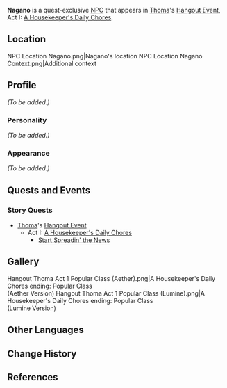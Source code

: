 {{Meta
<!-- Remove this template after adding the missing info -->
|missing_NPC_profile  = yes
}}
{{Character Infobox
|image            = NPC Nagano.png
|voiceEN          = [[imdb:nm1042068|Jon Allen]]<ref>Twitter: [https://twitter.com/kingjonallen/status/1453473475029463041 EN VA Self Announcement]</ref>
|voiceCN          = 
|voiceJP          = 
|voiceKR          = 
|region           = Inazuma
|affiliation      = 
|title            = 
|type             = Quest NPC
}}
'''Nagano''' is a quest-exclusive [[NPC]] that appears in [[Thoma]]'s [[Hangout Event]], Act I: [[A Housekeeper's Daily Chores]].

==Location==
<gallery hideaddbutton="true" captionalign="center">
NPC Location Nagano.png|Nagano's location
NPC Location Nagano Context.png|Additional context
</gallery>

==Profile==
<!-- detailed story/lore information goes here -->
''(To be added.)''

===Personality===
''(To be added.)''

===Appearance===
''(To be added.)''

== Quests and Events==
===Story Quests===
*[[Thoma]]'s [[Hangout Event]]
**Act I: [[A Housekeeper's Daily Chores]]
***[[Start Spreadin' the News]]

==Gallery==
<gallery hideaddbutton="true" captionalign="center">
Hangout Thoma Act 1 Popular Class (Aether).png|A Housekeeper's Daily Chores ending: Popular Class<br />(Aether Version)
Hangout Thoma Act 1 Popular Class (Lumine).png|A Housekeeper's Daily Chores ending: Popular Class<br />(Lumine Version)
</gallery>

==Other Languages==
{{Other Languages
|default_hidden = 1
|en      = Nagano
|zhs     = 永野
|zhs_rm  = Yǒngyě
|zht     = 永野
|zht_rm  = Yǒngyě
|ja      = 永野
|ja_rm   = Nagano
|ko      = 나가노
|ko_rm   = Nagano
|es      = Nagano
|fr      = Nagano
|ru      = Нагано
|th      = Nagano
|vi      = Nagano
|de      = Nagano
|id      = Nagano
|pt      = Nagano
}}

==Change History==
{{Change History|2.2}}

==References==
{{Reflist}}